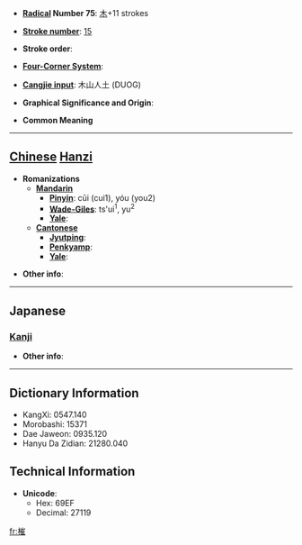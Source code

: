 * '''[[Wiktionary:Chinese radical index| Radical]] Number 75''': [[Wiktionary:Chinese radical index 木|木]]+11 strokes

* '''[[Wiktionary:Chinese total strokes index|Stroke number]]''': [[Wiktionary:Chinese total strokes index 15|15]]

* '''Stroke order''': 

* '''[[Wiktionary:Chinese four corner index|Four-Corner System]]''': 

* '''[[Wiktionary:Chinese Cangjie index|Cangjie input]]''': 木山人土 (DUOG)

* '''Graphical Significance and Origin''': 

* '''Common Meaning'''

----

== [[Chinese]] [[Hanzi]] ==

* '''Romanizations'''
** '''[[Mandarin]]'''
*** '''[[Pinyin]]''': cūi (cui1), yóu (you2)
*** '''[[Wade-Giles]]''': ts'ui<sup>1</sup>, yu<sup>2</sup>
*** '''[[Yale]]''': 
** '''[[Cantonese]]'''
*** '''[[Jyutping]]''':
*** '''[[Penkyamp]]''': 
*** '''[[Yale]]''': 

* '''Other info''': 

----

==Japanese==
===[[Kanji]]===
{{kanji|on readings=[[さい]] (sai), [[せ]] (se)|kun readings=[[つむ]] (tsumu)}}

* '''Other info''':  

----

== Dictionary Information ==

* KangXi: 0547.140
* Morobashi: 15371
* Dae Jaweon: 0935.120
* Hanyu Da Zidian: 21280.040

== Technical Information ==

* '''Unicode''':
** Hex: 69EF
** Decimal: 27119

[[fr:槯]]